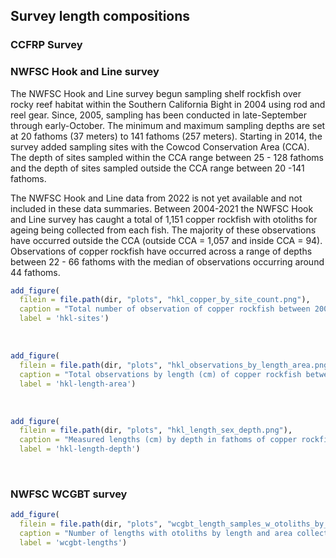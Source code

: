 ## Survey length compositions

### CCFRP Survey


### NWFSC Hook and Line survey

The NWFSC Hook and Line survey begun sampling shelf rockfish over rocky reef habitat within the Southern California Bight in 2004 using rod and reel gear. Since, 2005, sampling has been conducted in late-September through early-October. The minimum and maximum sampling depths are set at 20 fathoms (37 meters) to 141 fathoms (257 meters). Starting in 2014, the survey added sampling sites with the Cowcod Conservation Area (CCA). The depth of sites sampled within the CCA range between 25 - 128 fathoms and the depth of sites sampled outside the CCA range between 20 -141 fathoms.  

The NWFSC Hook and Line data from 2022 is not yet available and not included in these data summaries. Between 2004-2021 the NWFSC Hook and Line survey has caught a total of 1,151 copper rockfish with otoliths for ageing being collected from each fish. The majority of these observations have occurred outside the CCA (outside CCA = 1,057 and inside CCA = 94). Observations of copper rockfish have occurred across a range of depths between 22 - 66 fathoms with the median of observations occurring around 44 fathoms.  

```r
add_figure(
  filein = file.path(dir, "plots", "hkl_copper_by_site_count.png"), 
  caption = "Total number of observation of copper rockfish between 2004-2021 by sampling site inside and outside of Cowcod Conservation Areas from the NWFSC Hook and Line survey (source: NWFSC Hook and Line survey)",
  label = 'hkl-sites')

``` 
\


```r
add_figure(
  filein = file.path(dir, "plots", "hkl_observations_by_length_area.png"), 
  caption = "Total observations by length (cm) of copper rockfish between 2004-2021 inside and outside of Cowcod Conservation Areas from the NWFSC Hook and Line survey (source: NWFSC Hook and Line survey)",
  label = 'hkl-length-area')

``` 
\

```r
add_figure(
  filein = file.path(dir, "plots", "hkl_length_sex_depth.png"), 
  caption = "Measured lengths (cm) by depth in fathoms of copper rockfish between 2004-2021 from the NWFSC Hook and Line survey (source: NWFSC Hook and Line survey)",
  label = 'hkl-length-depth')

``` 
\



### NWFSC WCGBT survey


```r
add_figure(
  filein = file.path(dir, "plots", "wcgbt_length_samples_w_otoliths_by_area.png"), 
  caption = "Number of lengths with otoliths by length and area collected by the NWFSC WCGBT survey between 2003 - 2021. A total of 195 and 584 otoliths were collected from the areas north and south of Point Conception, respectively (source: NWFSC WCGBT survey)",
  label = 'wcgbt-lengths')

``` 

